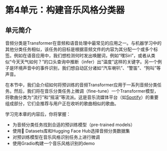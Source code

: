 # 第4单元：构建音乐风格分类器

## 单元简介

音频分类是Transformer在音频和语音处理中最常见的应用之一。与机器学习中的其他分类任务相似，该任务的目标是根据音频文件的内容为其分配一个或多个标签。例如在语音应用中，我们想检测何时发出唤醒词，例如“嘿Siri”，或者从类似“今天天气如何？”的口头查询中推断（infer）出“温度”这样的关键字。另一个例子是环境声音中的事件识别，我们想自动区分诸如“汽车喇叭”、“警笛”、“狗叫”等声音。

在本节中，我们会介绍如何将预训练的音频Transformer应用于一系列音频分类任务。然后，我们将在音乐分类任务上微调（fine-tune）一个Transformer模型，将歌曲分类为“流行”和“摇滚”等流派。这是音乐流媒体平台（如[Spotify](https://en.wikipedia.org/wiki/Spotify)）的重要组成部分，它们会推荐与用户正在收听的歌曲相似的歌曲。

学习完本章的内容后，你将掌握：

* 为音频分类任务找到合适的预训练模型（pre-trained models）
* 使用🤗 Datasets库和Hugging Face Hub选择音频分类数据集
* 对预训练模型在音乐风格识别任务上进行微调
* 使用Gradio构建一个音乐风格识别的demo